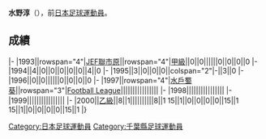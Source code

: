 {{Infobox football biography
|name=水野淳
|image=
|fullname=水野淳
|birth_date={{Birth date and age|1974|8|7}}
|cityofbirth=[[千葉縣|千葉縣]]
|countryofbirth=[[日本|日本]]
|position=[[中场|中场]]
|currentclub=
|years=1993-1996<br/>1997-2000
|clubs=[[JEF聯市原·千葉|JEF聯市原]]<br/>[[水戶蜀葵|水戶蜀葵]]
|caps(goals)=
|nationalyears=
|nationalteam=
|nationalcaps(goals)=
}}
'''水野淳'''（{{Bd|1974年|8月7日||}}），前[[日本|日本]][[足球|足球]][[運動員|運動員]]。

==成績==
{{Football player club statistics 1|YYN}}
{{Football player club statistics 2|JPN|YYN}}
|-
|1993||rowspan="4"|[[JEF聯市原·千葉|JEF聯市原]]||rowspan="4"|[[日本職業足球甲級聯賽|甲級]]||0||0||||||0||0||0||0
|-
|1994||4||0||0||0||0||0||4||0
|-
|1995||3||0||0||0||colspan="2"|-||3||0
|-
|1996||0||0||||||0||0||0||0
|-
|1997||rowspan="4"|[[水戶蜀葵|水戶蜀葵]]||rowspan="3"|[[Japan_Football_League|Football League]]||||||||||||||||
|-
|1998||||||||||||||||
|-
|1999||||||||||||||||
|-
|2000||[[日本職業足球乙級聯賽|乙級]]||8||1||||||||||8||1
{{Football player club statistics 3|1|JPN}}15||1||0||0||0||0||15||1
{{Football player club statistics 5}}15||1||0||0||0||0||15||1
|}

{{Japan-sport-bio-stub}}
{{Soccer-player-stub}}
[[Category:日本足球運動員|Category:日本足球運動員]]
[[Category:千葉縣足球運動員|Category:千葉縣足球運動員]]